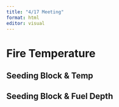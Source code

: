 ```yaml
---
title: "4/17 Meeting"
format: html
editor: visual
---
```


# Fire Temperature
## Seeding Block & Temp

## Seeding Block & Fuel Depth
